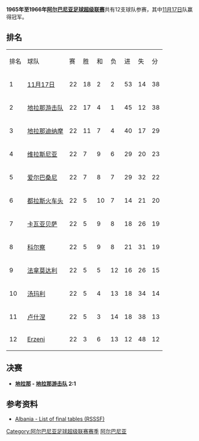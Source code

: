 {{Infobox football league season
| competition                = [[阿尔巴尼亚足球超级联赛|阿尔巴尼亚足球超级联赛]]
| season                     = 1965年至1966年
| winners                    = [[地拉那足球俱乐部|11月17日]]
| prevseason                 = [[1964年至1965年阿尔巴尼亚足球超级联赛|1964–65年]]
| nextseason                 = [[1966年至1967年阿尔巴尼亚足球超级联赛|1966–67年]]
}}
'''1965年至1966年[[阿尔巴尼亚足球超级联赛|阿尔巴尼亚足球超级联赛]]'''共有12支球队参赛，其中[[地拉那足球俱乐部|11月17日]]队赢得冠军。
==排名==
{| class="wikitable" style="text-align: center;"
|排名||球队||赛||胜||和||负||进||失||分
|-
|1||[[地拉那足球俱乐部|11月17日]]||22||18||2||2||53||14||38
|-
|2||[[地拉那游击队足球俱乐部|地拉那游击队]]||22||17||4||1||45||12||38
|-
|3||[[地拉那迪纳摩|地拉那迪纳摩]]||22||11||7||4||40||17||29
|-
|4||[[维拉斯尼亚足球俱乐部|维拉斯尼亚]]||22||7||9||6||29||20||23
|-
|5||[[爱尔巴桑尼足球俱乐部|爱尔巴桑尼]]||22||7||8||7||29||32||22
|-
|6||[[图达都拉斯体育俱乐部|都拉斯火车头]]||22||5||10||7||14||21||20
|-
|7||[[卡瓦亚贝萨体育俱乐部|卡瓦亚贝萨]]||22||5||9||8||18||26||19
|-
|8||[[科尔察足球俱乐部|科尔察]]||22||5||9||8||21||31||19
|-
|9||[[法拿莫达利体育俱乐部|法拿莫达利]]||22||5||5||12||16||26||15
|-
|10||[[湯瑪利足球會|汤玛利]]||22||5||4||13||18||34||14
|-
|11||[[卢什涅足球俱乐部|卢什涅]]||22||5||3||14||18||38||13
|-
|12||[[KF_Erzeni|Erzeni]]||22||3||6||13||12||48||12
|}

== 决赛 ==
*'''[[地拉那足球俱乐部|地拉那]] - [[地拉那游击队足球俱乐部|地拉那游击队]]   2:1'''

==参考资料==
{{Reflist}}
*[http://www.giovanniarmillotta.it/albania/calcio/alba66.html Albania - List of final tables (RSSSF)]{{Wayback|url=http://www.giovanniarmillotta.it/albania/calcio/alba66.html |date=20210112234726 }}

{{Albanian Superliga Seasons}}
{{1965–66 in European Football (UEFA)}}

{{DEFAULTSORT:1965-66 Albanian Superliga}}
[[Category:阿尔巴尼亚足球超级联赛赛季|Category:阿尔巴尼亚足球超级联赛赛季]]
[[Category:1965年至1966年本土足球联赛|阿尔巴尼亚]]